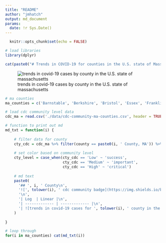 ```yaml
---
title: "README"
author: "jmhatch"
output: md_document
params:
  date: !r Sys.Date()
---
```


```r
  knitr::opts_chunk$set(echo = FALSE)

# load libraries
library(dplyr)
```

```r
cat(paste0("# Trends in COVID-19 for counties in the U.S. state of Massachusetts (updated on ", params$date, ")\n"))
```

![trends in covid-19 cases by county in the U.S. state of massachusetts](./images/ma_county_covid.png)

```r
# ma counties
ma_counties = c('Barnstable', 'Berkshire', 'Bristol', 'Essex', 'Franklin', 'Hampden', 'Hampshire', 'Middlesex', 'Norfolk', 'Plymouth', 'Suffolk', 'Worcester')

# load cdc community level data
cdc_ma = read.csv('./data/cdc-community-ma-counties.csv', header = TRUE)

# function to print out md
md_txt = function(i) {
  
    # filter data for county
    cty_cdc = cdc_ma %>% filter(county == paste0(i, ' County, MA')) %>% pull(covid.19_community_level)
    
    # set color based on community level
    cty_level = case_when(cty_cdc == 'Low' ~ 'success', 
                          cty_cdc == 'Medium' ~ 'important',
                          cty_cdc == 'High' ~ 'critical')
    
    # md text
    paste0(
      '## ', i, ' County\n', 
      '![', tolower(i), ' cdc community badge](https://img.shields.io/badge/CDC%20Community%20Level-', cty_cdc, '-', cty_level,
      '\n',
      '| Log  | Linear |\n',
      '| ------------- | ------------- |\n',
      '| ![trends in covid-19 cases for ', tolower(i), ' county in the U.S. state of massachusettson on a log scale](./images/', tolower(i), '_county_covid_log.png) | ![trends in covid-19 cases for ', tolower(i), ' county in the U.S. state of massachusetts on a linear scale](./images/', tolower(i), '_county_covid_linear.png) |\n\n'
    )
  
}

# loop through 
for(i in ma_counties) cat(md_txt(i))
```